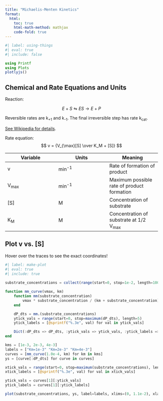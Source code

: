 ```yaml
---
title: "Michaelis-Menten Kinetics"
format:
  html:
    toc: true
    html-math-method: mathjax
    code-fold: true
---
```


```julia
#| label: using-things
#| eval: true
#| include: false

using Printf
using Plots
plotlyjs()
```

## Chemical and Rate Equations and Units

Reaction:

$$ E + S \leftrightharpoons ES \rightarrow E + P$$

Reversible rates are k<sub>+1</sub> and k<sub>-1</sub>. The final irreversible step has rate k<sub>cat</sub>.

[See Wikipedia for details](https://en.wikipedia.org/wiki/Michaelis%E2%80%93Menten_kinetics#Model).

Rate equation:
$$ v = {V_{\max}[S] \over K_M + [S]} $$

| Variable | Units | Meaning |
|---|---|---|
| v | min<sup>-1</sup> | Rate of formation of product |
| V<sub>max</sub> | min<sup>-1</sup> | Maximum possible rate of product formation |
| [S] | M | Concentration of substrate |
| K<sub>M</sub> | M | Concentration of substrate at 1/2 V<sub>max</sub> |

## Plot v vs. [S]

Hover over the traces to see the exact coordinates!

```julia
#| label: make-plot
#| eval: true
#| include: true
  
substrate_concentrations = collect(range(start=0, stop=1e-2, length=100))

function mm_curve(vmax, km)
    function mm(substrate_concentration)
        vmax * substrate_concentration / (km + substrate_concentration)
    end

    dP_dts = mm.(substrate_concentrations)
    ytick_vals = range(start=0, stop=maximum(dP_dts), length=5)
    ytick_labels = [@sprintf("%.3e", val) for val in ytick_vals]

    Dict(:dP_dts => dP_dts, :ytick_vals => ytick_vals, :ytick_labels => ytick_labels)
end

kms = [1e-3, 2e-3, 4e-3]
labels = ["Km=1e-3" "Km=2e-3" "Km=4e-3"]
curves = [mm_curve(1.0e-4, km) for km in kms]
ys = [curve[:dP_dts] for curve in curves]

xtick_vals = range(start=0, stop=maximum(substrate_concentrations), length=5)
xtick_labels = [@sprintf("%.3e", val) for val in xtick_vals]

ytick_vals = curves[1][:ytick_vals]
ytick_labels = curves[1][:ytick_labels]

plot(substrate_concentrations, ys, label=labels, xlims=(0, 1.1e-2), xlabel="[S] (M)", ylabel="v (M/min)", xticks=(xtick_vals, xtick_labels), yticks=(ytick_vals, ytick_labels), linewidth=3)
```
